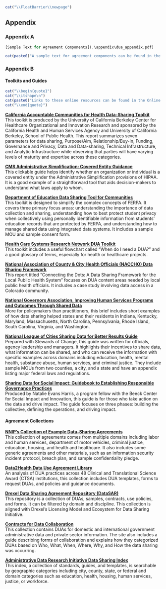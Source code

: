 ```r
cat("\\FloatBarrier\\newpage")
```

## Appendix {-}

### Appendix A {-}

```r
[Sample Text for Agreement Components](.\appendix\dua_appendix.pdf)
```

```r
cat(paste0("A sample text for agreement components can be found in the Online Appendix at \\url{",config$base_url,"/",config$print_link,"/dua.html#appendix}."))
```

### Appendix B {-}

#### Toolkits and Guides {-}

```r
cat("\\begin{quote}")
cat("\\itshape\n")
cat(paste0("Links to these online resources can be found in the Online Appendix at \\url{",config$base_url,"/",config$print_link,"/dua.html#appendix}.\n"))
cat("\\end{quote}")
```


**[California Accountable Communities for Health Data-Sharing Toolkit](https://cachi.org/uploads/resources/ACH-Data-Sharing-Toolkit-December-2016.pdf)**  
This toolkit is produced by the University of California Berkeley Center for Healthcare Organizational and Innovation Research and sponsored by the California Health and Human Services Agency and University of California Berkeley, School of Public Health. This report summarizes seven parameters for data sharing, Purpose/Aim, Relationship/Buy-in, Funding, Governance and Privacy, Data and Data-sharing, Technical Infrastructure, and Analytic Infrastructure while observing that parties will have varying levels of maturity and expertise across these categories.

**[CMS Administrative Simplification: Covered Entity Guidance](https://www.cms.gov/Regulations-and-Guidance/Administrative-Simplification/HIPAA-ACA/Downloads/CoveredEntitiesChart20160617.pdf)**  
This clickable guide helps identify whether an organization or individual is a covered entity under the Administrative Simplification provisions of HIPAA. It is a good example of a straightforward tool that aids decision-makers to understand what laws apply to whom.

**[Department of Education Data Sharing Tool for Communities](https://www2.ed.gov/programs/promiseneighborhoods/datasharingtool.pdf)**  
This toolkit is designed to simplify the complex concepts of FERPA. It covers three primary focus areas: understanding the importance of data collection and sharing, understanding how to best protect student privacy when collectively using personally identifiable information from students’ education records that are protected by FERPA, and understanding how to manage shared data using integrated data systems. It includes a sample MOU and sample consent form.

**[Health Care Systems Research Network DUA Toolkit](http://www.hcsrn.org/asset/ce41ec1a-c071-4300-ac07-14cd653f234C/HCSRN_DUAToolkit.pdf)**  
This toolkit includes a useful flowchart called “When do I need a DUA?” and a good glossary of terms, especially for health or healthcare projects.

**[National Association of County & City Health Officials (NACCHO) Data Sharing Framework](https://www.naccho.org/uploads/downloadable-resources/Issue-Brief-Data-Sharing-Framework-NA592.pdf)**  
This report titled “Connecting the Dots: A Data Sharing Framework for the Local Public Health System” focuses on DUA content areas needed by local public health officials. It includes a case study involving data access in a Colorado community.

**[National Governors Association, Improving Human Services Programs and Outcomes Through Shared Data](http://natlgovassoc.wpengine.com/wp-content/uploads/2018/07/1609ImprovingHumanServicesSharedData.pdf)**  
More for policymakers than practitioners, this brief includes short examples of how data sharing helped states and their residents in Indiana, Kentucky, Maryland, Massachusetts, North Carolina, Pennsylvania, Rhode Island, South Carolina, Virginia, and Washington.

**[National League of Cities Sharing Data for Better Results Guide](https://www.nlc.org/sharing-data-for-better-results)**  
Prepared with Stewards of Change, this guide was written for officials, agency leadership and managers. It highlights their incentives to share data, what information can be shared, and who can receive the information with specific examples across domains including education, health, mental health, substance abuse, human services, and criminal justice. They include sample MOUs from two counties, a city, and a state and have an appendix listing major federal laws and regulations.

**[Sharing Data for Social Impact: Guidebook to Establishing Responsible Governance Practices](https://beeckcenter.georgetown.edu/wp-content/uploads/2020/01/Data-Sharing-Report.pdf)**  
Produced by Natalie Evans Harris, a program fellow with the Beeck Center for Social Impact and Innovation, this guide is for those who take action on the data and drive impact. The guide focuses on three phases: building the collective, defining the operations, and driving impact.

#### Agreement Collections {-}

**[NNIP's Collection of Example Data-Sharing Agreements](https://www.neighborhoodindicators.org/library/guides/nnip%E2%80%99s-collection-example-data-sharing-agreements)**  
This collection of agreements comes from multiple domains including labor and human services, department of motor vehicles, criminal justice, education, housing, and health and healthcare. It also includes some generic agreements and other materials, such as an information security incident protocol, breach plan, and sample confidentiality pledge.

**[Data2Health Data Use Agreement Library](https://github.com/data2health/governance-pathways/blob/master/library.md)**  
An analysis of DUA practices across 48 Clinical and Translational Science Award (CTSA) institutions, this collection includes DUA templates, forms to request DUAs, and policies and guidance documents.

**[Drexel Data Sharing Agreement Repository (DataSAR)](http://datasar.cci.drexel.edu/index.html)**  
This repository is a collection of DUAs, samples, contracts, use policies, and forms. It can be filtered by domain and discipline. This collection is aligned with Drexel’s Licensing Model and Ecosystem for Data Sharing Initiative.

**[Contracts for Data Collaboration](https://contractsfordatacollaboration.org/library/)**  
This collection contains DUAs for domestic and international government administrative data and private sector information. The site also includes a guide describing forms of collaboration and explains how they categorized DUAs based on Who, What, When, Where, Why, and How the data sharing was occurring.

**[Administrative Data Research Initiative Data Sharing Index](https://adri.georgetown.edu/)**  
This index, a collection of standards, guides, and templates, is searchable by geographic categories including city, county, state, or federal and domain categories such as education, health, housing, human services, justice, or workforce.


